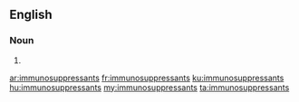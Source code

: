 ==English==

===Noun===
{{head|en|plural}}

# {{plural of|immunosuppressant|lang=en|nocat=1}}

[[ar:immunosuppressants]]
[[fr:immunosuppressants]]
[[ku:immunosuppressants]]
[[hu:immunosuppressants]]
[[my:immunosuppressants]]
[[ta:immunosuppressants]]